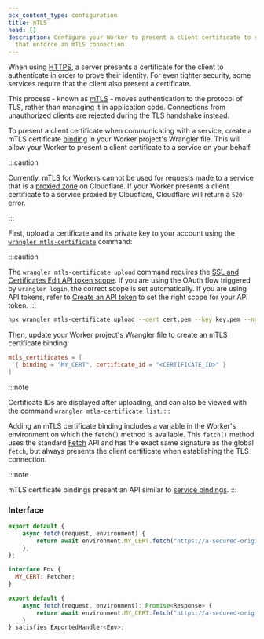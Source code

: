 ```yaml
---
pcx_content_type: configuration
title: mTLS
head: []
description: Configure your Worker to present a client certificate to services
  that enforce an mTLS connection.
---
```



When using [HTTPS](https://www.cloudflare.com/learning/ssl/what-is-https/), a server presents a certificate for the client to authenticate in order to prove their identity. For even tighter security, some services require that the client also present a certificate.

This process - known as [mTLS](https://www.cloudflare.com/learning/access-management/what-is-mutual-tls/) - moves authentication to the protocol of TLS, rather than managing it in application code. Connections from unauthorized clients are rejected during the TLS handshake instead.

To present a client certificate when communicating with a service, create a mTLS certificate [binding](/workers/runtime-apis/bindings/) in your Worker project's Wrangler file. This will allow your Worker to present a client certificate to a service on your behalf.

:::caution

Currently, mTLS for Workers cannot be used for requests made to a service that is a [proxied zone](/dns/manage-dns-records/reference/proxied-dns-records/) on Cloudflare. If your Worker presents a client certificate to a service proxied by Cloudflare, Cloudflare will return a `520` error.

:::

First, upload a certificate and its private key to your account using the [`wrangler mtls-certificate`](/workers/wrangler/commands/#mtls-certificate) command:

:::caution

The `wrangler mtls-certificate upload` command requires the [SSL and Certificates Edit API token scope](/fundamentals/api/reference/permissions/). If you are using the OAuth flow triggered by `wrangler login`, the correct scope is set automatically. If you are using API tokens, refer to [Create an API token](https://developers.cloudflare.com/fundamentals/api/get-started/create-token/) to set the right scope for your API token.
:::

```sh
npx wrangler mtls-certificate upload --cert cert.pem --key key.pem --name my-client-cert
```

Then, update your Worker project's Wrangler file to create an mTLS certificate binding:

<WranglerConfig>

```toml title="wrangler.toml"
mtls_certificates = [
  { binding = "MY_CERT", certificate_id = "<CERTIFICATE_ID>" }
]
```

</WranglerConfig>

:::note

Certificate IDs are displayed after uploading, and can also be viewed with the command `wrangler mtls-certificate list`.
:::

Adding an mTLS certificate binding includes a variable in the Worker's environment on which the `fetch()` method is available. This `fetch()` method uses the standard [Fetch](/workers/runtime-apis/fetch/) API and has the exact same signature as the global `fetch`, but always presents the client certificate when establishing the TLS connection.

:::note

mTLS certificate bindings present an API similar to [service bindings](/workers/runtime-apis/bindings/service-bindings).
:::

### Interface

<Tabs> <TabItem label="JavaScript" icon="seti:javascript">

```js
export default {
	async fetch(request, environment) {
		return await environment.MY_CERT.fetch("https://a-secured-origin.com");
	},
};
```

</TabItem> <TabItem label="TypeScript" icon="seti:typescript">

```js
interface Env {
  MY_CERT: Fetcher;
}

export default {
    async fetch(request, environment): Promise<Response> {
        return await environment.MY_CERT.fetch("https://a-secured-origin.com")
    }
} satisfies ExportedHandler<Env>;
```

</TabItem> </Tabs>
